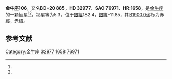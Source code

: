 {{Starbox begin
| name = 金牛座106
}}
{{Starbox observe
| epoch = [[J2000.0|J2000.0]]
| constell = [[金牛座|金牛座]]<ref name=SIMBAD>{{cite web
 | url=http://simbad.u-strasbg.fr/simbad/sim-id?Ident=HR+1658
 | title=Pulsating variable Star
 | publisher=Centre de Données astronomiques de Strasbourg
 | work=SIMBAD
 | accessdate=2012-07-13
 | archive-date=2019-07-29
 | archive-url=https://web.archive.org/web/20190729112033/http://simbad.u-strasbg.fr/simbad/sim-id?Ident=HR+1658
 | dead-url=no
 }}</ref><ref name=DATA>{{cite web
 | url=http://vizier.u-strasbg.fr/viz-bin/VizieR-5?-out.add=.&-source=5050&-corr=PK=HR&-out.max=9999&HR=1658
 | title=VizieR Detailed Page
 | accessdate=2012-07-13
 | archive-date=2019-07-24
 | archive-url=https://web.archive.org/web/20190724035552/http://vizier.u-strasbg.fr/viz-bin/VizieR-5?-out.add=.&-source=5050&-corr=PK=HR&-out.max=9999&HR=1658
 | dead-url=no
 }}</ref>
| 星官 = 
| ra = {{RA|5|7|48.4}}<ref name=SIMBAD /><ref name=DATA />
| dec = {{DEC|+20|25|6}}<ref name=SIMBAD /><ref name=DATA />
| appmag_v = 5.3<ref name=SIMBAD /><ref name=DATA />
}}
{{Starbox character
| class = A5V<ref name=SIMBAD /><ref name=DATA />
| b-v = 0.09<ref name=SIMBAD /><ref name=DATA />
| u-b = 0.1<ref name=SIMBAD /><ref name=DATA />
| r-i = <ref name=SIMBAD /><ref name=DATA />
| variable = 
}}
{{Starbox astrometry
| radial_v = 0.1
| prop_mo_ra = -2
| parallax = 0.007
| p_error = 
}}
{{Starbox catalog
| names =BD+20 885，[[SAO星表|SAO]] 76971，[[HD星表|HD]] 32977，[[HR星表|HR]] 1658}}
{{Starbox reference |Simbad=HR+1658}}
{{Starbox end}}

'''金牛座106'''，又名'''BD+20 885'''，'''HD 32977'''、'''SAO 76971'''、'''HR 1658'''，是[[金牛座|金牛座]]的一颗恒星<ref name=SIMBAD /><ref name=DATA />，视星等为5.3，位于[[銀道座標系|銀經]]182.4，[[銀道座標系|銀緯]]-11.85，其[[B1900.0|B1900.0]]坐标为赤經{{RA|5|1|53.2}}，赤緯{{DEC|+20|-11.85|12}}。

== 参考文献 ==
{{reflist}}

{{star-stub}}

{{金牛座恒星}}
{{星官|天高|4|4}}
[[Category:金牛座|Category:金牛座]]
[[Category:HD和HDE天體|32977]]
[[Category:HR天體|1658]]
[[Category:SAO天體|76971]]